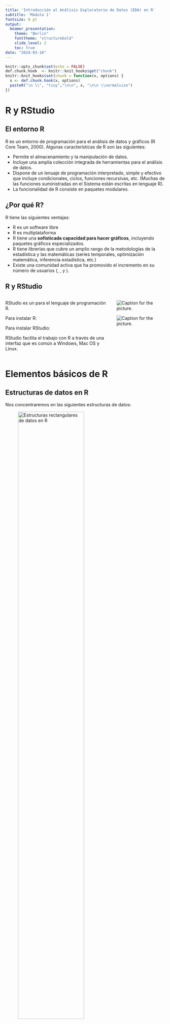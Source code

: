 ```yaml
---
title: 'Introducción al Análisis Exploratorio de Datos (EDA) en R'
subtitle: 'Módulo 1'
fontsize: 8 pt
output:
  beamer_presentation:
    theme: "Berlin"
    fonttheme: "structurebold"
    slide_level: 2
    toc: true
date: "2024-03-16"
---
```


```r
knitr::opts_chunk$set(echo = FALSE)
def.chunk.hook  <- knitr::knit_hooks$get("chunk")
knitr::knit_hooks$set(chunk = function(x, options) {
  x <- def.chunk.hook(x, options)
  paste0("\n \\", "tiny","\n\n", x, "\n\n \\normalsize")
})
```


# R y RStudio

## El entorno R

R es un entorno de programación para el análisis de datos y gráficos (R Core Team, 2000). Algunas características de R son las siguientes:

-   Permite el almacenamiento y la manipulación de datos.
-   Incluye una amplia colección integrada de herramientas para el análisis de datos.
-   Dispone de un lenuaje de programación interpretado, simple y efectivo que incluye condicionales, ciclos, funciones recursivas, etc. (Muchas de las funciones suministradas en el Sistema están escritas en lenguaje R).
-   La funcionalidad de R consiste en paquetes modulares.

## ¿Por qué R?

R tiene las siguientes ventajas:

-   R es un software libre
-   R es multiplataforma
-   R tiene una **sofisticada capacidad para hacer gráficos**, incluyendo paquetes gráficos especializados.
-   R tiene librerías que cubre un amplio rango de la metodologías de la estadística y las matemáticas (series temporales, optimización matemática, inferencia estadística, etc.)
-   Existe una comunidad activa que ha promovido el incremento en su número de usuarios ([\textcolor{cyan}{The R Project}](https://www.r-project.org/), [\textcolor{cyan}{R Contributor Site}](https://contributor.r-project.org/slack), [\textcolor{cyan}{RStudio Community}](https://community.rstudio.com/) y [\textcolor{cyan}{R Bloggers}](http://www.r-bloggers.com)).

## R y RStudio

::: columns
::: {.column width="60%"}
RStudio es un \textbf{IDE (Integrated Development Environment)} para el lenguaje de programación R.


Para instalar R: \textcolor{cyan}{https://cran.r-project.org/}


Para instalar RStudio: \textcolor{cyan}{http://www.rstudio.com/download}


RStudio facilita el trabajo con R a través de una interfaz que es común a Windows, Mac OS y Linux.
:::

::: {.column width="25%"}

![Caption for the picture.](Figuras/R.jpg)\

![Caption for the picture.](Figuras/RStudio.png)\
:::
:::

# Elementos básicos de R

## Estructuras de datos en R

Nos concentraremos en las siguientes estructuras de datos:

![Estructuras rectangulares de datos en R](Figuras/Estructures.png){width="70%"}


## Clases de objetos

::: columns
::: {.column width="60%"}
La función `class()` permite recuperar alguna de las siguientes clases

-   Cadena de caracteres
-   Numérico (*double*)
-   Entera
-   Lógico
:::
  
::: {.column width="40%"}
![Caption for the picture.](Figuras/Clases.png)
:::
:::
  
## Vectores
  
::: columns
::: {.column width="60%"}
El **operador de asignación** `<-` es usado para asignar un nombre al objeto. Para definir vectores:
  
```r
v1 <- c("a", "b", "c")
v1
```

Para seleccionar el elemento $i$:
  
```r
v1[3]
```

Recuerde que

-   `length()`muestra la longitud
-   `typeof()`muestra el tipo de vector
-   `names()` nombra los elementos
-   R usa **ejecución por elementos**
:::
  
::: {.column width="40%"}
![Caption for the picture.](Figuras/Vectores.png)
:::
:::
  
  
  
## Matrices
  
::: columns
::: {.column width="60%"}
Una matriz se define usando `matrix()`. El parámetro `byrow`determina si las entradas son completadas por filas (`T`) o columnas (`F`).

```r
m1 <- matrix(1:9, nrow = 3, ncol = 3, byrow = T)
m1
```

Las entradas son seleccionadas con `[i, j]`:
  
```r
m1[2,3] # Fila 2 y columna 3
```

:::
  
::: {.column width="40%"}
![Caption for the picture.](Figuras/Matrices.png)
:::
:::
  
  
## Nota: operaciones con matrices
  
::: columns
::: {.column width="50%"}
A diferencia de la ejecución por elemento `a*b`, el producto de matrices se obtiene de

```r
m1 %*% t(m1) # m1 por su traspuesta
```

La **Figura X** muestra otras operaciones útiles usando matrices

:::
  
::: {.column width="50%"}
![Caption for the picture.](Tablas/Operaciones_matrices.png)
:::
:::
  
## Data frames
  
Los data frames son estructuras rectangulares de datos que pueden contener objetos de diferente tipo (cadena, numéricos, lógicos, etc.). Creamos un data frame con tres columnas (*id*, *sexo* y *edad*):
  
```r
id = 1:4
sexo = factor(c("male", "male", "female", "female"))
edad = c(15, 26, 43, 56)
df = data.frame(id, sexo, edad)
df
```

Al igual que una matriz, se seleccionan sus entradas usando `[i,j]`. También:
  
  
```r
df$edad
df$edad[1]
df[c("id", "edad")]
```

Para verificar sus nombres usamos `colnames()`. 

## Listas

::: columns
::: {.column width="50%"}
Las listas son estructuras heterogéneas de datos. Aunque son estructuras unidimensionales, las listas permiten almacenar objetos de distinta clase (vectores, matrices, data frames, otras listas). Así:
  
  
```r
lista <- list(vector1 = v1, 
              matriz = m1, dataframe = df)
lista
```

La **Figura X** muestra el uso de los índices en el caso de las listas.

:::
  
::: {.column width="50%"}
![Caption for the picture.](Figuras/Listas.png)
:::
:::
  
  
## Condicionales
  
::: columns
::: {.column width="50%"}
Usando condicionales, una operación es ejecutada si la condición se cumple (`TRUE`); de otro modo (`ELSE`), establece la operación que es ejecutada si la condición no se cumple (`FALSE`). La estructura es esta:
  
  
```r
if (condition) {
  # Ejecutado cuando la condición es verdadera
} else {
  # Ejecutado cuando la condición es falsa
}
```


:::
  
::: {.column width="50%"}
![Caption for the picture.](Tablas/Operadores.png)
:::
:::
  
## Funciones
  
La estructura general de una función es la siguiente


```r
function(arg_1 = x1, arg_2 = x2, ..., arg_n = xn)
```

Usando `function()`se pueden crear funciones a partir de la siguiente estructura:
  
```r
my_function = function(args){
  #statement
  #statement
  return(y)
}
```

Usando `??`y `help()` se pueden conocer los detalles sobre los argumentos y la salida de las funciones en una librería. 

## Ejercicio 

\begin{enumerate}

\item{Crear una matriz partir de tres vectores (una cadena y dos numéricos). Convertir la matriz en data frame y seleccionar el elemento (2, 3)}

\item{Crear una función que, si la entrada es un vector numérico, la salida sea la media, la mediana, el percentil 25 y 75. (Para la salida use una lista). }

\end{enumerate}


# Herramientas para la manipulación de datos

## Paquetes en R

Los paquetes en R son colecciones de funciones, datos y documentación cuyo objetivo es  extender las capacidades básicas de R. CRAN (The Comprehensive R Archive Network) es una red de servidores que almacenan versiones de R, así como librerías en R que cumplen las políticas del repositorio CRAN (CRAN, 2022).

Para instalar paquetes del repositorio **CRAN**:
  
```r
install.packages(“dplyr”)
```

Después de instalar el paquete, se debe cargar la librería:

```r
library(dplyr)
```

Para encontrar la documentación del paquete:
  
```r
help(dplyr)
```

## Tidyverse

::: columns
::: {.column width="50%"}
**Tidyverse** es un conjunto de librerías en R diseñadas para el análisis de datos (importar, transforma, visualizar y modelar con datos) (Wickham, 2019).



Nos concentraremos en las siguientes librerías:
  
- dplyr
- ggplot2
- forcats*
  
:::
  
::: {.column width="50%"}
![Caption for the picture.](Figuras/Tidyverse.png)
:::
:::
  
## Importar datos
  
Definir el directorio de trabajo:
  
```r
setwd("path")
```

Nos concentraremos en funciones para importar los siguientes formatos de datos


\begin{table}[ht]
\centering
\resizebox{11cm}{!}{
  \begin{tabular}{|*{4}{c|}}
  \hline
  \textbf{Formato} & \textbf{Formato específico}  & \textbf{Función} & \textbf{Paquete}  \\
  \hline
  Texto o tabulares & CSV   &  read\_csv()        & readr \\  
  \cline{2-4}
  &      Otros formatos de texto    &  read\_delim()   &        readr              \\ 
  \hline
  Formatos de otros programas           &  Excel         & read\_excel()           &  readxl   \\ 
  \cline{2-4}
  & SPSS   &  read\_sav()         &  haven                   \\  
  \cline{2-4}
  & STATA          &  read\_dta()         & haven                     \\  
  \cline{2-4}
  & SAS          &  read\_sas()         &   haven                   \\
  \hline
  
  Formatos propios de R          &  .rda         & load()           &  base   \\ 
  \cline{2-4}
  & .rds   &  readRDS()         &    base                 \\  
  \hline
  
  \end{tabular}
}
\label{tab:multicol}
\end{table}

## Pipe (%>%)

Las tuberías de comando u operador \textit{pipe} (`%>%`) es una herramienta utilizada para el encadenamiento de funciones. El operador nos permite escribir una secuencia de operaciones

```r
# Forma estándar:
dataset_2 <- filter(dataset, attend > 15 & attend != 20)

# Forma encadenada:
dataset_2 <- dataset %>% filter(attend > 15 & attend != 20)
```

Recuerde el siguiente atajo: ![Caption for the picture.](Figuras/Atajo.jpg){width=100}\

## Dplyr

El paquete **dplyr** proporciona una sintaxis para la manipulación de datos. (El operador `%>%` pertenece a la sintaxis de dplyr). Nos concentraremos en las siguientes funciones:
  
![Caption for the picture.](Figuras/Dplyr.png){width=300}

## Resumen por grupo

::: columns
::: {.column width="50%"}
Usando las funciones `summarize()` y `group_by()`, obtenemos un resumen descriptivo de la base de datos diferenciado según una o más variables de control. Por ejemplo:
  
```r
# Resumen general
table_1 <- new_dataset %>% filter(Int_attend == "Group 4")
%>%   summarize(MeanAttend = mean(attend),SdAttend = sd(attend)) 
```

```r
# Resumen diferenciado
table_2 <- new_dataset %>% group_by(Int_attend) %>%
  summarize(MeanAttend = mean(attend), SdAttend = sd(attend))
```

La **Figura X** muestra el funcionamiento de `summarize()` y `group_by()`.

:::
  
::: {.column width="46%"}
![Caption for the picture.](Figuras/Group_summary.png)
:::
:::
  
## ggplot2
  
El paquete **ggplot2** proporciona un sistema coherente para visualizar datos y crear gráficos. La versatilidad de **ggplot2** radica en el uso de la Gramática de Gráficos (*Grammar of Graphics*).

```r
ggplot(dataset, aes()) + geometría + faceta + opciones
```

donde:
  
\begin{enumerate}

\item{\textit{dataset} es un data frame}

\item{Las características del mapa \textbf{aes()} describe los ejes $(x,y)$, el color exterior (\textbf{color} o \textbf{colour}), el color interior (\textbf{fill}), la forma de los puntos (\textbf{shape}), el tipo de línea (\textbf{linetype}) y el tamaño (\textbf{size})}

\item{Los objetos geométricos (\textbf{geometría}) determinan el tipo de gráfico:
    
  \begin{itemize}
  
  \item{Puntos ($geom\_point$)}
  \item{Líneas ($geom\_lines$)}
  \item{Histogramas ($geom\_histogram$)}
  \item{Boxplot ($geom\_boxplot$)}
  
  \end{itemize}
}

\item{La \textbf{faceta} permite dividir un gráfico en múltiples gráficos de acuerdo con grupos}



\end{enumerate}

## Ejercicios


\begin{enumerate}

\item{Crear un gráfico que el ingreso promedio de acuerdo con la edad en años para las personas ocupados. Presente la gráfica diferenciada por ciudades.}

\item{Filtra la base de datos de personas ocupadas para el grupo de mujeres con ingresos de \$2.000.000 –  \$5.000.000. Muestre un gráfico sobre el nivel de educación en esta población.}

\end{enumerate}


## Recursos alternativos


- La librería `swirl` proporciona un tutorial sobre elementos básicos en R

```r
install.packages(“swirl”)
library (swirl)
swirl()
```



- Data wrangling with dplyr and tidyr (Cheat Sheet): [\textcolor{cyan}{Recurso 1.2}](https://github.com/sergiobarona03/Curso_EDA_2024_I/blob/main/Recursos%20alternativos/M%C3%B3dulo%201/Recurso12.pdf)

- Visualización de datos usando ggplot2 (Guía Rápida): [\textcolor{cyan}{Recurso 1.3}](https://github.com/sergiobarona03/Curso_EDA_2024_I/blob/main/Recursos%20alternativos/M%C3%B3dulo%201/Recurso13.pdf)

- Factors with forcats (Cheat Sheet): [\textcolor{cyan}{Recurso 1.4}](https://github.com/sergiobarona03/Curso_EDA_2024_I/blob/main/Recursos%20alternativos/M%C3%B3dulo%201/Recurso14.pdf)
  
  \end{itemize}
  
# Bibliografía de consulta
  
\begin{itemize}
  
\item{Wickham, H. (2016) GGplot2. Elegant Graphics for Data Analysis. Springer}
  
\item{Grolemund, G. (2014). Hands-On Programming with R. O’Reilly Media: Sebastopol, CA.}

\item{Schutt, R. \& O’Neil, C. (2014). Doing Data Science. O’Reilly Media: Sebastopol, CA.}
  
\item{Wickham \& Grolemund, G. (2016). R for Data Science: Import, Tidy, Transform, Visualize, and Model Data. O’Reilly Media: Sebastopol, CA.}
  
\end{itemize}
  

